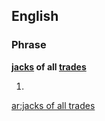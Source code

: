 ==English==

===Phrase===
'''[[jack]]s of all [[trades]]'''

# {{plural of|[[jack of all trades‎]]}}

[[ar:jacks of all trades]]